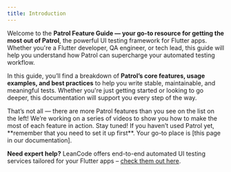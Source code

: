 ```yaml
---
title: Introduction
---
```


Welcome to the **Patrol Feature Guide — your go-to resource for getting the most out of Patrol**, the powerful UI testing framework for Flutter apps. Whether you're a Flutter developer, QA engineer, or tech lead, this guide will help you understand how Patrol can supercharge your automated testing workflow.

In this guide, you’ll find a breakdown of **Patrol’s core features, usage examples, and best practices** to help you write stable, maintainable, and meaningful tests. Whether you're just getting started or looking to go deeper, this documentation will support you every step of the way.

<Info>
That’s not all — there are more Patrol features than you see on the list on the left! We’re working on a series of videos to show you how to make the most of each feature in action. Stay tuned!
</Info>

<Warning>
If you haven’t used Patrol yet, **remember that you need to set it up first**. Your go-to place is [this page in our documentation].
</Warning>

**Need expert help?** LeanCode offers end-to-end automated UI testing services tailored for your Flutter apps – [check them out here].

[this page in our documentation]: /documentation
[check them out here]: https://leancode.co/products/automated-ui-testing-in-flutter?utm_source=patrol_page&utm_medium=link&utm_campaign=service